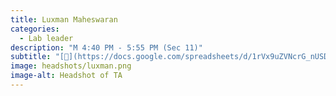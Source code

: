 ```yaml
---
title: Luxman Maheswaran
categories:
  - Lab leader
description: "M 4:40 PM - 5:55 PM (Sec 11)"
subtitle: "[🔗](https://docs.google.com/spreadsheets/d/1rVx9uZVNcrG_nUSDo7iol5VEeGcHURASVtBpwZjz5bc/edit?usp=sharing)"
image: headshots/luxman.png
image-alt: Headshot of TA
---
```

